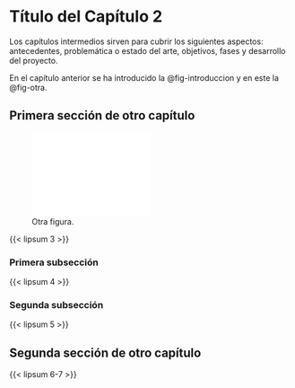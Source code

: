 # Título del Capítulo 2 {#sec-capitulo-dos}

Los capítulos intermedios sirven para cubrir los siguientes aspectos: antecedentes, problemática o estado del arte, objetivos, fases y desarrollo del proyecto.

En el capítulo anterior se ha introducido la @fig-introduccion y en este la @fig-otra.

## Primera sección de otro capítulo {#sec-primera-seccion}

![Otra figura.](images/licenses/by-nd.pdf){#fig-otra width=50%}

{{< lipsum 3 >}}

### Primera subsección

{{< lipsum 4 >}}

### Segunda subsección

{{< lipsum 5 >}}

## Segunda sección de otro capítulo

{{< lipsum 6-7 >}}